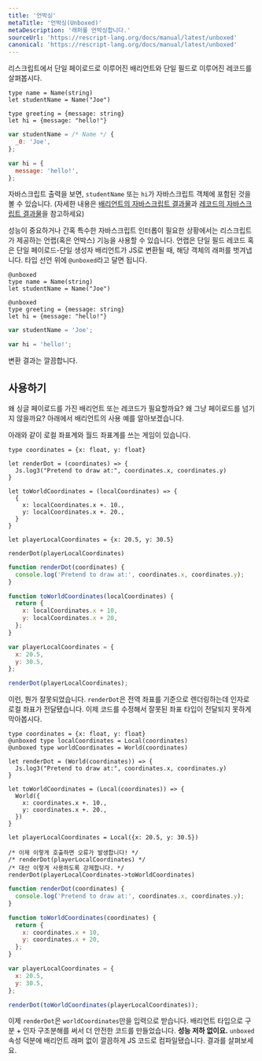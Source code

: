 ```yaml
---
title: '언박싱'
metaTitle: '언박싱(Unboxed)'
metaDescription: '래퍼를 언박싱합니다.'
sourceUrl: 'https://rescript-lang.org/docs/manual/latest/unboxed'
canonical: 'https://rescript-lang.org/docs/manual/latest/unboxed'
---
```


<!--Consider a ReScript variant with a single payload, and a record with a single field: -->

리스크립트에서 단일 페이로드로 이루어진 배리언트와 단일 필드로 이루어진 레코드를 살펴봅시다.

```reason
type name = Name(string)
let studentName = Name("Joe")

type greeting = {message: string}
let hi = {message: "hello!"}
```

```javascript
var studentName = /* Name */ {
  _0: 'Joe',
};

var hi = {
  message: 'hello!',
};
```

<!--
If you check the JavaScript output, you'll see the `studentName` and `hi` JS object, as expected (see the [variant JS output](variant#javascript-output) and [record JS output](record#javascript-output) sections for details).
-->

자바스크립트 출력을 보면, `studentName` 또는 `hi`가 자바스크립트 객체에 포함된 것을 볼 수 있습니다. (자세한 내용은 [배리언트의 자바스크립트 결과물](08-Variant#javascript-output)과 [레코드의 자바스크립트 결과물](06-Record#javascript-output)을 참고하세요)

<!--
For performance and certain JavaScript interop situations, ReScript offers a way to unwrap (aka unbox) the JS object wrappers from the output for records with a single field and variants with a single constructor and single payload. Annotate their type declaration with the attribute `@unboxed`:
-->

성능이 중요하거나 간혹 특수한 자바스크립트 인터롭이 필요한 상황에서는 리스크립트가 제공하는 언랩(혹은 언박스) 기능을 사용할 수 있습니다.
언랩은 단일 필드 레코드 혹은 단일 페이로드-단일 생성자 배리언트가 JS로 변환될 때, 해당 객체의 래퍼를 벗겨냅니다.
타입 선언 위에 `@unboxed`라고 달면 됩니다.

```reason
@unboxed
type name = Name(string)
let studentName = Name("Joe")

@unboxed
type greeting = {message: string}
let hi = {message: "hello!"}
```

```javascript
var studentName = 'Joe';

var hi = 'hello!';
```

<!-- Check the new output! Clean.-->

변환 결과는 깔끔합니다.

## 사용하기

<!-- Why would you ever want a variant or a record with a single payload? Why not just... pass the payload? Here's one use-case for variant.

Suppose you have a game with a local/global coordinate system: -->

왜 싱글 페이로드를 가진 배리언트 또는 레코드가 필요할까요? 왜 그냥 페이로드를 넘기지 않을까요? 아래에서 배리언트의 사용 예를 알아보겠습니다.

아래와 같이 로컬 좌표계와 월드 좌표계를 쓰는 게임이 있습니다.

```reason
type coordinates = {x: float, y: float}

let renderDot = (coordinates) => {
  Js.log3("Pretend to draw at:", coordinates.x, coordinates.y)
}

let toWorldCoordinates = (localCoordinates) => {
  {
    x: localCoordinates.x +. 10.,
    y: localCoordinates.x +. 20.,
  }
}

let playerLocalCoordinates = {x: 20.5, y: 30.5}

renderDot(playerLocalCoordinates)
```

```javascript
function renderDot(coordinates) {
  console.log('Pretend to draw at:', coordinates.x, coordinates.y);
}

function toWorldCoordinates(localCoordinates) {
  return {
    x: localCoordinates.x + 10,
    y: localCoordinates.x + 20,
  };
}

var playerLocalCoordinates = {
  x: 20.5,
  y: 30.5,
};

renderDot(playerLocalCoordinates);
```

<!-- Oops, that's wrong! `renderDot` should have taken global coordinates, not local ones... Let's prevent passing the wrong kind of coordinates: -->

이런, 뭔가 잘못되었습니다. `renderDot`은 전역 좌표를 기준으로 렌더링하는데 인자로 로컬 좌표가 전달됐습니다.
이제 코드를 수정해서 잘못된 좌표 타입이 전달되지 못하게 막아봅시다.

```reason
type coordinates = {x: float, y: float}
@unboxed type localCoordinates = Local(coordinates)
@unboxed type worldCoordinates = World(coordinates)

let renderDot = (World(coordinates)) => {
  Js.log3("Pretend to draw at:", coordinates.x, coordinates.y)
}

let toWorldCoordinates = (Local(coordinates)) => {
  World({
    x: coordinates.x +. 10.,
    y: coordinates.x +. 20.,
  })
}

let playerLocalCoordinates = Local({x: 20.5, y: 30.5})

/* 이제 이렇게 호출하면 오류가 발생합니다! */
/* renderDot(playerLocalCoordinates) */
/* 대산 이렇게 사용하도록 강제합니다. */
renderDot(playerLocalCoordinates->toWorldCoordinates)
```

```javascript
function renderDot(coordinates) {
  console.log('Pretend to draw at:', coordinates.x, coordinates.y);
}

function toWorldCoordinates(coordinates) {
  return {
    x: coordinates.x + 10,
    y: coordinates.x + 20,
  };
}

var playerLocalCoordinates = {
  x: 20.5,
  y: 30.5,
};

renderDot(toWorldCoordinates(playerLocalCoordinates));
```

<!-- Now `renderDot` only takes `worldCoordinates`. Through a nice combination of using distinct variant types + argument destructuring, we've achieved better safety **without compromising on performance**: the `unboxed` attribute compiled to clean, variant-wrapper-less JS code! Check the output.

As for a record with a single field, the use-cases are a bit more edgy. We won't mention them here. -->

이제 `renderDot`은 `worldCoordinates`만을 입력으로 받습니다.
배리언트 타입으로 구분 + 인자 구조분해를 써서 더 안전한 코드를 만들었습니다. **성능 저하 없이요.**
`unboxed` 속성 덕분에 배리언트 래퍼 없이 깔끔하게 JS 코드로 컴파일됐습니다. 결과를 살펴보세요.

